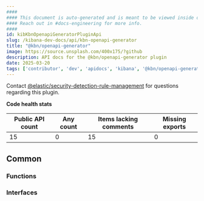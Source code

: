 ```yaml
---
####
#### This document is auto-generated and is meant to be viewed inside our experimental, new docs system.
#### Reach out in #docs-engineering for more info.
####
id: kibKbnOpenapiGeneratorPluginApi
slug: /kibana-dev-docs/api/kbn-openapi-generator
title: "@kbn/openapi-generator"
image: https://source.unsplash.com/400x175/?github
description: API docs for the @kbn/openapi-generator plugin
date: 2025-03-20
tags: ['contributor', 'dev', 'apidocs', 'kibana', '@kbn/openapi-generator']
---
```




Contact [@elastic/security-detection-rule-management](https://github.com/orgs/elastic/teams/security-detection-rule-management) for questions regarding this plugin.

**Code health stats**

| Public API count  | Any count | Items lacking comments | Missing exports |
|-------------------|-----------|------------------------|-----------------|
| 15 | 0 | 15 | 0 |

## Common

### Functions
<DocDefinitionList data={kbnOpenapiGeneratorObj.common.functions}/>

### Interfaces
<DocDefinitionList data={kbnOpenapiGeneratorObj.common.interfaces}/>

